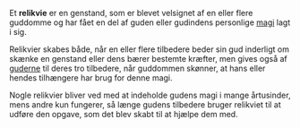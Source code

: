 {{title:Relikvie}}
{{author:Laura Holmegaard}}
{{timestamp:2009-09-19T19:04:33Z}}
{{copyright:Relikvie}}
Et '''relikvie''' er en genstand, som er blevet velsignet af en eller flere guddomme og har fået en del af guden eller gudindens personlige [[magi]] lagt i sig.

Relikvier skabes både, når en eller flere tilbedere beder sin gud inderligt om skænke en genstand eller dens bærer bestemte kræfter, men gives også af [[guderne]] til deres tro tilbedere, når guddommen skønner, at hans eller hendes tilhængere har brug for denne magi.

Nogle relikvier bliver ved med at indeholde gudens magi i mange årtusinder, mens andre kun fungerer, så længe gudens tilbedere bruger relikviet til at udføre den opgave, som det blev skabt til at hjælpe dem med.